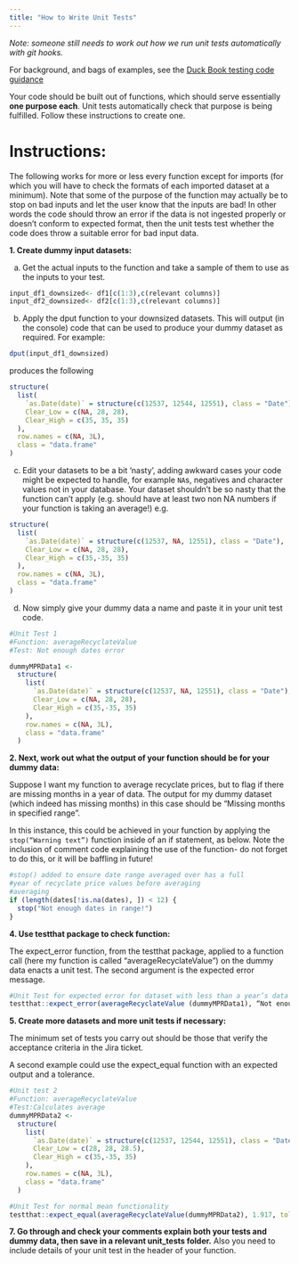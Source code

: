 ```yaml
---
title: "How to Write Unit Tests"
---
```


*Note: someone still needs to work out how we run unit tests automatically with git hooks.*

For background, and bags of examples, see the [Duck Book testing code guidance](https://best-practice-and-impact.github.io/qa-of-code-guidance/testing_code.html)

Your code should be built out of functions, which should serve essentially **one purpose each**. Unit tests automatically check that purpose is being fulfilled. Follow these instructions to create one.

# Instructions:

The following works for more or less every function except for imports (for which you will have to check the formats of each imported dataset at a minimum). Note that some of the purpose of the function may actually be to stop on bad inputs and let the user know that the inputs are bad! In other words the code should throw an error if the data is not ingested properly or doesn't conform to expected format, then the unit tests test whether the code does throw a suitable error for bad input data.

**1. Create dummy input datasets:**

a.  Get the actual inputs to the function and take a sample of them to use as the inputs to your test.

```r

input_df1_downsized<- df1[c(1:3),c(relevant columns)]
input_df2_downsized<- df2[c(1:3),c(relevant columns)]

```

b.  Apply the dput function to your downsized datasets. This will output (in the console) code that can be used to produce your dummy dataset as required. For example:

```r
dput(input_df1_downsized)
```

produces the following

```r
structure(
  list(
    `as.Date(date)` = structure(c(12537, 12544, 12551), class = "Date"),
    Clear_Low = c(NA, 28, 28),
    Clear_High = c(35, 35, 35)
  ),
  row.names = c(NA, 3L),
  class = "data.frame"
)
```

c.  Edit your datasets to be a bit 'nasty', adding awkward cases your code might be expected to handle, for example `NA`s, negatives and character values not in your database. Your dataset shouldn't be so nasty that the function can't apply (e.g. should have at least two non NA numbers if your function is taking an average!) e.g.

```r
structure(
  list(
    `as.Date(date)` = structure(c(12537, NA, 12551), class = "Date"),
    Clear_Low = c(NA, 28, 28),
    Clear_High = c(35,-35, 35)
  ),
  row.names = c(NA, 3L),
  class = "data.frame"
)
```

d.  Now simply give your dummy data a name and paste it in your unit test code.

```r
#Unit Test 1
#Function: averageRecyclateValue
#Test: Not enough dates error

dummyMPRData1 <-
  structure(
    list(
      `as.Date(date)` = structure(c(12537, NA, 12551), class = "Date"),
      Clear_Low = c(NA, 28, 28),
      Clear_High = c(35,-35, 35)
    ),
    row.names = c(NA, 3L),
    class = "data.frame"
  )
```

**2. Next, work out what the output of your function should be for your dummy data:**

Suppose I want my function to average recyclate prices, but to flag if there are missing months in a year of data. The output for my dummy dataset (which indeed has missing months) in this case should be "Missing months in specified range".

In this instance, this could be achieved in your function by applying the `stop(“Warning text”)` function inside of an if statement, as below. Note the inclusion of comment code explaining the use of the function- do not forget to do this, or it will be baffling in future!

```r
#stop() added to ensure date range averaged over has a full
#year of recyclate price values before averaging
#averaging
if (length(dates[!is.na(dates), ]) < 12) {
  stop("Not enough dates in range!")
}

```

**4. Use testthat package to check function:**

The expect_error function, from the testthat package, applied to a function call (here my function is called "averageRecyclateValue") on the dummy data enacts a unit test. The second argument is the expected error message.

```r
#Unit Test for expected error for dataset with less than a year’s data
testthat::expect_error(averageRecyclateValue (dummyMPRData1), “Not enough dates in range!”)
```

**5. Create more datasets and more unit tests if necessary:**

The minimum set of tests you carry out should be those that verify the acceptance criteria in the Jira ticket.

A second example could use the expect_equal function with an expected output and a tolerance.

```r
#Unit test 2
#Function: averageRecyclateValue
#Test:Calculates average
dummyMPRData2 <-
  structure(
    list(
      `as.Date(date)` = structure(c(12537, 12544, 12551), class = "Date"),
      Clear_Low = c(28, 28, 28.5),
      Clear_High = c(35,-35, 35)
    ),
    row.names = c(NA, 3L),
    class = "data.frame"
  )

#Unit Test for normal mean functionality
testthat::expect_equal(averageRecyclateValue(dummyMPRData2), 1.917, tolerance=0.001)
```

**7. Go through and check your comments explain both your tests and dummy data, then save in a relevant unit_tests folder.** Also you need to include details of your unit test in the header of your function.
